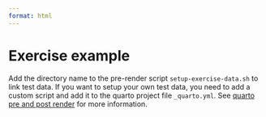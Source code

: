 ```yaml
---
format: html
---
```


# Exercise example {#sec-exercises-example}

::: {.callout-note}

Add the directory name to the pre-render script
`setup-exercise-data.sh` to link test data. If you want to setup your
own test data, you need to add a custom script and add it to the
quarto project file `_quarto.yml`. See [quarto pre and post
render](https://quarto.org/docs/projects/scripts.html#pre-and-post-render)
for more information.

:::
